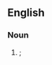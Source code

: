 ==English==

===Noun===
{{head|en|noun plural form}}

# {{plural of|carburation|lang=en}}; {{alternative spelling of|carburetions|lang=en}}